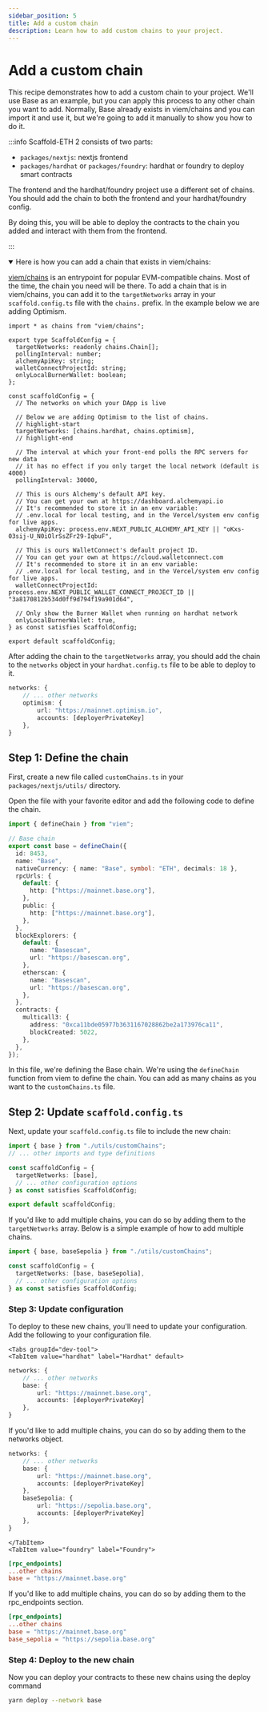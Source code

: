 ```yaml
---
sidebar_position: 5
title: Add a custom chain
description: Learn how to add custom chains to your project.
---
```



# Add a custom chain

This recipe demonstrates how to add a custom chain to your project. We'll use Base as an example, but you can apply this process to any other chain you want to add. Normally, Base already exists in viem/chains and you can import it and use it, but we're going to add it manually to show you how to do it.

:::info
Scaffold-ETH 2 consists of two parts:

- `packages/nextjs`: nextjs frontend
- `packages/hardhat` or `packages/foundry`: hardhat or foundry to deploy smart contracts

The frontend and the hardhat/foundry project use a different set of chains. 
You should add the chain to both the frontend and your hardhat/foundry config.

By doing this, you will be able to deploy the contracts to the chain you added and interact with them from the frontend.  

:::

<details open>
<summary>Here is how you can add a chain that exists in viem/chains:</summary>

[viem/chains](https://viem.sh/docs/chains/introduction) is an entrypoint for popular EVM-compatible chains. Most of the time, the chain you need will be there. 
To add a chain that is in viem/chains, you can add it to the `targetNetworks` array in your `scaffold.config.ts` file with the `chains.` prefix. In the example below we are adding Optimism.

```tsx title="packages/nextjs/scaffold.config.ts"
import * as chains from "viem/chains";

export type ScaffoldConfig = {
  targetNetworks: readonly chains.Chain[];
  pollingInterval: number;
  alchemyApiKey: string;
  walletConnectProjectId: string;
  onlyLocalBurnerWallet: boolean;
};

const scaffoldConfig = {
  // The networks on which your DApp is live

  // Below we are adding Optimism to the list of chains.
  // highlight-start
  targetNetworks: [chains.hardhat, chains.optimism],
  // highlight-end

  // The interval at which your front-end polls the RPC servers for new data
  // it has no effect if you only target the local network (default is 4000)
  pollingInterval: 30000,

  // This is ours Alchemy's default API key.
  // You can get your own at https://dashboard.alchemyapi.io
  // It's recommended to store it in an env variable:
  // .env.local for local testing, and in the Vercel/system env config for live apps.
  alchemyApiKey: process.env.NEXT_PUBLIC_ALCHEMY_API_KEY || "oKxs-03sij-U_N0iOlrSsZFr29-IqbuF",

  // This is ours WalletConnect's default project ID.
  // You can get your own at https://cloud.walletconnect.com
  // It's recommended to store it in an env variable:
  // .env.local for local testing, and in the Vercel/system env config for live apps.
  walletConnectProjectId: process.env.NEXT_PUBLIC_WALLET_CONNECT_PROJECT_ID || "3a8170812b534d0ff9d794f19a901d64",

  // Only show the Burner Wallet when running on hardhat network
  onlyLocalBurnerWallet: true,
} as const satisfies ScaffoldConfig;

export default scaffoldConfig;
```

After adding the chain to the `targetNetworks` array, you should add the chain to the `networks` object in your `hardhat.config.ts` file to be able to deploy to it.

```typescript title="packages/hardhat/hardhat.config.ts"
networks: {
    // ... other networks
    optimism: {
        url: "https://mainnet.optimism.io",
        accounts: [deployerPrivateKey]
    },
}
```

</details>

## Step 1: Define the chain

First, create a new file called `customChains.ts` in your `packages/nextjs/utils/` directory.

Open the file with your favorite editor and add the following code to define the chain.

```typescript title="packages/nextjs/utils/customChains.ts"
import { defineChain } from "viem";

// Base chain
export const base = defineChain({
  id: 8453,
  name: "Base",
  nativeCurrency: { name: "Base", symbol: "ETH", decimals: 18 },
  rpcUrls: {
    default: {
      http: ["https://mainnet.base.org"],
    },
    public: {
      http: ["https://mainnet.base.org"],
    },
  },
  blockExplorers: {
    default: {
      name: "Basescan",
      url: "https://basescan.org",
    },
    etherscan: {
      name: "Basescan",
      url: "https://basescan.org",
    },
  },
  contracts: {
    multicall3: {
      address: "0xca11bde05977b3631167028862be2a173976ca11",
      blockCreated: 5022,
    },
  },
});
```

In this file, we're defining the Base chain. We're using the `defineChain` function from viem to define the chain. You can add as many chains as you want to the `customChains.ts` file.

## Step 2: Update `scaffold.config.ts`

Next, update your `scaffold.config.ts` file to include the new chain:

```typescript title="packages/nextjs/scaffold.config.ts"
import { base } from "./utils/customChains";
// ... other imports and type definitions

const scaffoldConfig = {
  targetNetworks: [base],
  // ... other configuration options
} as const satisfies ScaffoldConfig;

export default scaffoldConfig;
```

If you'd like to add multiple chains, you can do so by adding them to the `targetNetworks` array. Below is a simple example of how to add multiple chains.

```typescript title="packages/nextjs/scaffold.config.ts"
import { base, baseSepolia } from "./utils/customChains";

const scaffoldConfig = {
  targetNetworks: [base, baseSepolia],
  // ... other configuration options
} as const satisfies ScaffoldConfig;
```

### Step 3: Update configuration

To deploy to these new chains, you'll need to update your configuration. Add the following to your configuration file.

```mdx-code-block
<Tabs groupId="dev-tool">
<TabItem value="hardhat" label="Hardhat" default>
```

```typescript title="packages/hardhat/hardhat.config.ts"
networks: {
    // ... other networks
    base: {
        url: "https://mainnet.base.org",
        accounts: [deployerPrivateKey]
    },
}
```

If you'd like to add multiple chains, you can do so by adding them to the networks object.

```typescript title="packages/hardhat/hardhat.config.ts"
networks: {
    // ... other networks
    base: {
        url: "https://mainnet.base.org",
        accounts: [deployerPrivateKey]
    },
    baseSepolia: {
        url: "https://sepolia.base.org",
        accounts: [deployerPrivateKey]
    },
}
```

```mdx-code-block
</TabItem>
<TabItem value="foundry" label="Foundry">
```

```toml title="packages/foundry/foundry.toml"
[rpc_endpoints]
...other chains
base = "https://mainnet.base.org"
```

If you'd like to add multiple chains, you can do so by adding them to the rpc_endpoints section.

```toml title="packages/foundry/foundry.toml"
[rpc_endpoints]
...other chains
base = "https://mainnet.base.org"
base_sepolia = "https://sepolia.base.org"
```

</TabItem>
</Tabs>

### Step 4: Deploy to the new chain

Now you can deploy your contracts to these new chains using the deploy command

```bash
yarn deploy --network base
```
